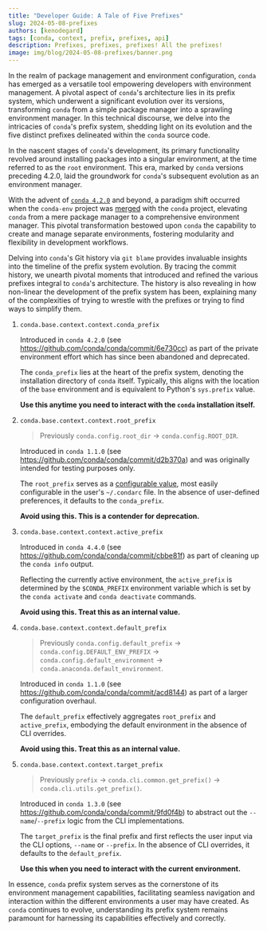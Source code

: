 ```yaml
---
title: "Developer Guide: A Tale of Five Prefixes"
slug: 2024-05-08-prefixes
authors: [kenodegard]
tags: [conda, context, prefix, prefixes, api]
description: Prefixes, prefixes, prefixes! All the prefixes!
image: img/blog/2024-05-08-prefixes/banner.png
---
```


[conda-env-pr]: https://github.com/conda/conda/pull/2950
[conda-4.2.0]: https://github.com/conda/conda/releases/tag/4.2.0
[condarc]: https://docs.conda.io/projects/conda/en/stable/user-guide/configuration/use-condarc.html

In the realm of package management and environment configuration, `conda` has
emerged as a versatile tool empowering developers with environment management. A
pivotal aspect of `conda`'s architecture lies in its prefix system, which
underwent a significant evolution over its versions, transforming `conda` from a
simple package manager into a sprawling environment manager. In this technical
discourse, we delve into the intricacies of `conda`'s prefix system, shedding
light on its evolution and the five distinct prefixes delineated within the
`conda` source code.

In the nascent stages of `conda`'s development, its primary functionality
revolved around installing packages into a singular environment, at the time
referred to as the `root` environment. This era, marked by `conda` versions
preceding 4.2.0, laid the groundwork for `conda`'s subsequent evolution as an
environment manager.

With the advent of [`conda 4.2.0`][conda-4.2.0] and beyond, a paradigm shift
occurred when the `conda-env` project was [merged][conda-env-pr] with the
`conda` project, elevating `conda` from a mere package manager to a
comprehensive environment manager. This pivotal transformation bestowed upon
`conda` the capability to create and manage separate environments, fostering
modularity and flexibility in development workflows.

Delving into `conda`'s Git history via `git blame` provides invaluable insights
into the timeline of the prefix system evolution. By tracing the commit history,
we unearth pivotal moments that introduced and refined the various prefixes
integral to `conda`'s architecture. The history is also revealing in how
non-linear the development of the prefix system has been, explaining many of the
complexities of trying to wrestle with the prefixes or trying to find ways to
simplify them.

1. `conda.base.context.context.conda_prefix`

   Introduced in `conda 4.2.0` (see https://github.com/conda/conda/commit/6e730cc)
   as part of the private environment effort which has since been abandoned and
   deprecated.

   The `conda_prefix` lies at the heart of the prefix system, denoting the
   installation directory of `conda` itself. Typically, this aligns with the
   location of the `base` environment and is equivalent to Python's `sys.prefix`
   value.

   **Use this anytime you need to interact with the `conda` installation itself.**

2. `conda.base.context.context.root_prefix`

   > Previously `conda.config.root_dir` → `conda.config.ROOT_DIR`.

   Introduced in `conda 1.1.0` (see https://github.com/conda/conda/commit/d2b370a)
   and was originally intended for testing purposes only.

   The `root_prefix` serves as a [configurable value][condarc], most easily
   configurable in the user's `~/.condarc` file. In the absence of user-defined
   preferences, it defaults to the `conda_prefix`.

   **Avoid using this. This is a contender for deprecation.**

3. `conda.base.context.context.active_prefix`

   Introduced in `conda 4.4.0` (see https://github.com/conda/conda/commit/cbbe81f)
   as part of cleaning up the `conda info` output.

   Reflecting the currently active environment, the `active_prefix` is determined
   by the `$CONDA_PREFIX` environment variable which is set by the `conda activate`
   and `conda deactivate` commands.

   **Avoid using this. Treat this as an internal value.**

4. `conda.base.context.context.default_prefix`

   > Previously `conda.config.default_prefix` → `conda.config.DEFAULT_ENV_PREFIX` →
   > `conda.config.default_environment` → `conda.anaconda.default_environment`.

   Introduced in `conda 1.1.0` (see https://github.com/conda/conda/commit/acd8144)
   as part of a larger configuration overhaul.

   The `default_prefix` effectively aggregates `root_prefix` and `active_prefix`,
   embodying the default environment in the absence of CLI overrides.

   **Avoid using this. Treat this as an internal value.**

5. `conda.base.context.context.target_prefix`

   > Previously `prefix` → `conda.cli.common.get_prefix()` →
   > `conda.cli.utils.get_prefix()`.

   Introduced in `conda 1.3.0` (see https://github.com/conda/conda/commit/9fd0f4b)
   to abstract out the `--name`/`--prefix` logic from the CLI implementations.

   The `target_prefix` is the final prefix and first reflects the user input via
   the CLI options, `--name` or `--prefix`. In the absence of CLI overrides, it
   defaults to the `default_prefix`.

   **Use this when you need to interact with the current environment.**

In essence, `conda` prefix system serves as the cornerstone of its environment
management capabilities, facilitating seamless navigation and interaction within
the different environments a user may have created. As `conda` continues to
evolve, understanding its prefix system remains paramount for harnessing its
capabilities effectively and correctly.
